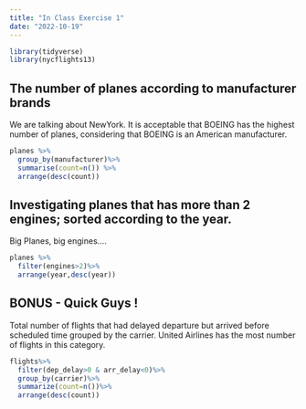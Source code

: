 ```yaml
---
title: "In Class Exercise 1"
date: "2022-10-19"
---
```


```r
library(tidyverse)
library(nycflights13)
```


## The number of planes according to manufacturer brands

We are talking about NewYork. It is acceptable that BOEING has the highest number of planes, considering that BOEING is an American manufacturer.
```r
planes %>% 
  group_by(manufacturer)%>%
  summarise(count=n()) %>% 
  arrange(desc(count))
```


## Investigating planes that has more than 2 engines; sorted according to the year.

Big Planes, big engines....
```r

planes %>%
  filter(engines>2)%>%
  arrange(year,desc(year))
```


## BONUS - Quick Guys !

Total number of flights that had delayed departure but arrived before scheduled time grouped by the carrier. United Airlines has the most number of flights in this category.
```r
flights%>%
  filter(dep_delay>0 & arr_delay<0)%>%
  group_by(carrier)%>%
  summarize(count=n())%>%
  arrange(desc(count))
```




